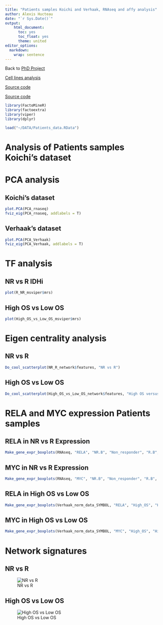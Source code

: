 ```yaml
---
title: "Patients samples Koichi and Verhaak, RNAseq and affy analysis"
author: Alexis Hucteau
date: "`r Sys.Date()`"
output:
    html_document:
      toc: yes
      toc_float: yes
      theme: united
editor_options:
  markdown:
    wrap: sentence
---
```


Back to [PhD Project](https://alexishucteau.github.io/PhD_project/)

[Cell lines analysis](https://alexishucteau.github.io/PhD_project/Analysis/HL60_MOLM14_RNAseq_analysis)

[Source code](https://alexishucteau.github.io/PhD_project/Analysis/source_code/Patients_samples_Koichi_analysis_code.R)

[Source code](https://alexishucteau.github.io/PhD_project/Analysis/source_code/Patients_samples_Verhaak_analysis_code.R)


```r
library(FactoMineR)
library(factoextra)
library(viper)
library(dplyr)

load("~/DATA/Patients_data.RData")
```


# Analysis of Patients samples Koichi's dataset

# PCA analysis

## Koichi's dataset

```r
plot.PCA(PCA_rnaseq)
fviz_eig(PCA_rnaseq, addlabels = T)
```

## Verhaak's dataset

```r
plot.PCA(PCA_Verhaak)
fviz_eig(PCA_Verhaak, addlabels = T)
```


# TF analysis

## NR vs R IDHi

```r
plot(R_NR_msviper$mrs)
```



## High OS vs Low OS

```r
plot(High_OS_vs_Low_OS_msviper$mrs)
```

# Eigen centrality analysis

## NR vs R

```r
Do_cool_scatterplot(NR_R_network$features, "NR vs R")
```

## High OS vs Low OS

```r
Do_cool_scatterplot(High_OS_vs_Low_OS_network$features, "High OS versus Low OS")
```

# RELA and MYC expression Patients samples

## RELA in NR vs R Expression

```r
Make_gene_expr_boxplots(RNAseq, "RELA", "NR.B", "Non_responder", "R.B", "Good_responder", Factor_R_OR_NR_B)
```

## MYC in NR vs R Expression

```r
Make_gene_expr_boxplots(RNAseq, "MYC", "NR.B", "Non_responder", "R.B", "Good_responder", Factor_R_OR_NR_B)
```

## RELA in High OS vs Low OS

```r
Make_gene_expr_boxplots(Verhaak_norm_data_SYMBOL, "RELA", "High_OS", "High_OS", "Low_OS", "Low_OS", OS)
```

## MYC in High OS vs Low OS

```r
Make_gene_expr_boxplots(Verhaak_norm_data_SYMBOL, "MYC", "High_OS", "High_OS", "Low_OS", "Low_OS", OS)
```


# Network signatures

## NR vs R

![NR vs R](../Pictures/NR_R.png)




## High OS vs Low OS

![High OS vs Low OS](../Pictures/High_low_OS.png)
